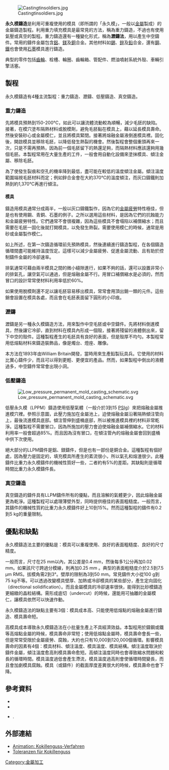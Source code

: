 [[Image:Castingtinsoldiers.jpg|thumb]]

'''永久模鑄造'''是利用可重複使用的模具（即所謂的「永久模」，一般以[[金屬|金屬]]製成）的金屬鑄造製程。利用重力填充模具是最常見的方法，稱為重力鑄造，不過也有使用氣壓或真空的製程。重力鑄造還有一種變化形式，稱為'''瀝鑄法'''，用以產生中空鑄件。常用的鑄件金屬包含[[鋁|鋁]]、[[鎂|鎂]]及[[銅|銅]]合金。其他材料如[[錫|錫]]、[[鋅|鋅]]及[[鉛|鉛]]合金，還有[[鋼|鋼]]、[[鐵|鐵]]也會使用[[石墨|石墨]]模具進行鑄造。

典型的零件包括[[齒輪|齒輪]]、栓槽、輪圈、齒輪箱、管配件、燃油噴射系統外殼、車輛引擎活塞。

==製程==
永久模鑄造有4種主流製程：重力鑄造、瀝鑄、低壓鑄造、真空鑄造。

===重力鑄造===
先將模具預熱到150-200℃，如此可以讓流體流動較為順暢，減少毛胚的缺陷。接著，在模穴塗布隔熱材料或脫模劑，避免毛胚黏在模具上，藉以延長模具壽命。然後安裝砂心或金屬模仁，並且將模具緊閉。接著將熔融金屬液倒進模具裡。固化後，開啟模具並移除毛胚，以降低發生熱裂的機會。然後製程會整個重頭再來一次，只是不需再預熱，因為前一個毛胚留下的熱還足夠，而隔熱材料應該還夠用幾個毛胚。本製程常用在大量生產的工件，一般會用自動化設備來塗抹模具、傾注金屬、移除毛胚。

為了使發生裂痕和空孔的機率降到最低，盡可能在較低的溫度傾注金屬。傾注溫度範圍端視毛胚材料而定；例如鋅合金會在大約370℃的溫度傾注，而灰口鑄鐵則加熱到約1,370℃再進行傾注。

====模具====
鑄造用模具通常分成兩半，一般以灰口鑄鐵製作，因為它的[[金屬疲勞|金屬疲勞]]特性極佳，但是也有使用鋼、青銅、石墨的例子。之所以選用這些材料，是因為它們的抗蝕能力和金屬疲勞特性。它們通常不會很複雜，因為這些模具不會塌陷以補償縮水；而且需要在毛胚一固化後就打開模具，以免發生熱裂。需要使用模仁的時候，通常是用砂或金屬製作模仁。

如上所述，在第一次鑄造循環前先預熱模具，然後連續進行鑄造製程，在各個鑄造循環間盡可能維持溫度恆定。這樣可以減少金屬疲勞、促進金屬流動、且有助於控制鑄件金屬的冷卻速率。

排氣通常可藉由兩半模具之間的微小縫隙進行，如果不夠的話，還可以設置非常小的排氣孔，讓空氣可以通過，但是熔融金屬不行。用冒口補償縮水是必須的，然而冒口的設計常常使材料利用率低於60%。

如果使用脫模劑還不足以讓毛胚容易移出模具，常常會用頂出銷一類的元件。這些銷會設置在模具各處，而且會在毛胚表面留下圓形的小印痕。

===瀝鑄===
瀝鑄是另一種永久模鑄造方法，用來製作中空毛胚或中空鑄件。先將材料倒進模具，然後讓它冷卻，直到材料在模具內形成一個殼，接著將殘留的液體倒出來，留下中空的殼件。這種製程產生的毛胚具有良好的表面，但是殼厚不均勻。本製程常用低熔點材料來鑄造裝飾品，像是燭台、燈座、雕像。

本方法在1893年由William Britain開發，當時用來生產鉛製玩具兵。它使用的材料比實心鑄件少，而且可以得到更輕、更便宜的產品。然而，如果製程中倒出的液體過多，中空鑄件常常會出現小洞。

===低壓鑄造===
[[File:Low_pressure_permanent_mold_casting_schematic.svg|thumb]]

低壓永久模（LPPM）鑄造使用低壓氣體（一般介於3到15 [[磅力每平方英寸|PSIg]]）來把熔融金屬推進模穴裡。參照示意圖，此壓力施加在金屬池上，迫使熔融金屬沿著隔熱傾注管向上，最後流進模具底部。傾注管伸到盛桶底部，所以被推進模具裡的材料非常乾淨。這種製程不需要冒口，因為所施加的壓力會迫使熔融金屬補償縮水。它的材料利用率一般會超過85%。而且因為沒有冒口，在傾注管內的熔融金屬會回到盛桶中供下次使用。

絕大部分的LLPM鑄件是鋁、鎂鑄件，但是也有一部份是銅合金。這種製程有個好處，因為壓力是固定的，填充模具所產生的紊流很小，所以氣孔和熔渣很少。此種鑄件比重力永久模鑄件的機械性質好一些，二者約有5%的差距。其缺點則是循環時間比重力永久模鑄件長。

===真空鑄造===

真空鑄造的鑄件具有LLPM鑄件所有的優點，而且溶解的氣體更少，因此熔融金屬更為乾淨。這種製程可以處理薄壁外型，同時提供極佳的表面粗糙度。一般而言，其鑄件的機械性質約比重力永久模鑄件好上10到15%。然而這種製程的鑄件有0.2到5 kg的重量限制。

==優點和缺點==

永久模鑄造法主要的優點是：模具可以重複使用、良好的表面粗糙度、良好的尺寸精度。

一般而言，尺寸在25 mm以內，其公差是0.4 mm，然後每多1公分再加0.02 mm。如果該尺寸跨過分模線，則再加0.25 mm 。典型的表面粗糙度介於2.5到7.5 μm RMS。拔模角需2到3°。壁厚的限制為3到50 mm。常見鑄件大小從100 g到75 kg不等。可以透過改變模具壁厚、加熱或冷卻模具的某些部分，產生定向固化（directional solidification）。而且金屬模具的冷卻速率很快，能得到比砂模鑄造更細緻的晶粒結構。需形成底切（undercut）的時候，還能用可抽離的金屬模仁，讓模具依然可以快速作動。

永久模鑄造法的缺點主要有3個：模具成本高、只能使用低熔點的熔融金屬進行鑄造、模具壽命短。

高模具成本導致永久模鑄造法在小批量生產上不具經濟效益。本製程用於鑄鋼或鐵等高熔點金屬的時候，模具壽命非常短；使用低熔點金屬時，模具壽命會長一些，但是常常受限於金屬疲勞、腐蝕，大約也只有10,000到120,000個循環。影響模具壽命的因素有4個：模具材料、傾注溫度、模具溫度、模具結構。傾注溫度取決於鑄件金屬，傾注溫度愈高則模具壽命愈短。高傾注溫度同時也會導致縮水問題和較長的循環時間。模具溫度過低會產生滯流，模具溫度過高則會使循環時間變長，而且會加劇模具腐蝕。模具（或鑄件）的截面厚度差異很大的時候，模具壽命也會下降。

==參考資料==
*{{Citation | last = Degarmo | first = E. Paul | last2 = Black | first2 = J T. | last3 = Kohser | first3 = Ronald A. | title = Materials and Processes in Manufacturing | publisher = Wiley | year = 2003 | edition = 9th | isbn = 0-471-65653-4 | postscript =.}}
*{{Citation | last = Kalpakjian | first = Serope | last2 = Schmid | first2 = Steven | title = Manufacturing Engineering and Technology | publisher = Pearson | year = 2006 | edition = 5th | isbn = 0-13-148965-8 | postscript =.}}
*{{Citation | first1 = Robert H. | last1 = Todd | first2 = Dell K. | last2 = Allen | first3 = Leo | last3 = Alting | year = 1994 | title = Manufacturing Processes Reference Guide | publisher = Industrial Press Inc. | url = http://books.google.com/books?id=6x1smAf_PAcC | isbn = 0-8311-3049-0 | accessdate = 2013-06-17 | archive-date = 2013-10-09 | archive-url = https://web.archive.org/web/20131009082958/http://books.google.com/books?id=6x1smAf_PAcC | dead-url = no }}.

== 外部連結 ==
{{commonscat|Permanent mold casting|Kokillenguss}}
* [http://www.alu-laufen.ch/index.php?lang=de&id=8 Animation: Kokillenguss-Verfahren] {{Wayback|url=http://www.alu-laufen.ch/index.php?lang=de&id=8 |date=20150316165022 }}
* [http://www.gwp-ag.de/media/www.gwp-ag.de/org/med_209/189_toleranzen_fuer_kokillenguss.pdf Toleranzen für Kokillenguss]{{dead link|date=2018年3月 |bot=InternetArchiveBot |fix-attempted=yes }}

{{金屬加工|cast}}

[[Category:金屬加工|Category:金屬加工]]